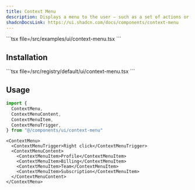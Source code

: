 ```yaml
---
title: Context Menu
description: Displays a menu to the user — such as a set of actions or functions.
shadcnDocsLink: https://ui.shadcn.com/docs/components/context-menu
---
```


<ComponentPreview component="context-menu">
  ```tsx file=<rootDir>/src/examples/ui/context-menu.tsx
  ```
</ComponentPreview>

## Installation

<Installation component="context-menu">
  ```tsx file=<rootDir>/src/registry/default/ui/context-menu.tsx
  ```
</Installation>

## Usage

```ts
import {
  ContextMenu,
  ContextMenuContent,
  ContextMenuItem,
  ContextMenuTrigger,
} from "@/components/ui/context-menu"
```

```tsx
<ContextMenu>
  <ContextMenuTrigger>Right click</ContextMenuTrigger>
  <ContextMenuContent>
    <ContextMenuItem>Profile</ContextMenuItem>
    <ContextMenuItem>Billing</ContextMenuItem>
    <ContextMenuItem>Team</ContextMenuItem>
    <ContextMenuItem>Subscription</ContextMenuItem>
  </ContextMenuContent>
</ContextMenu>
```